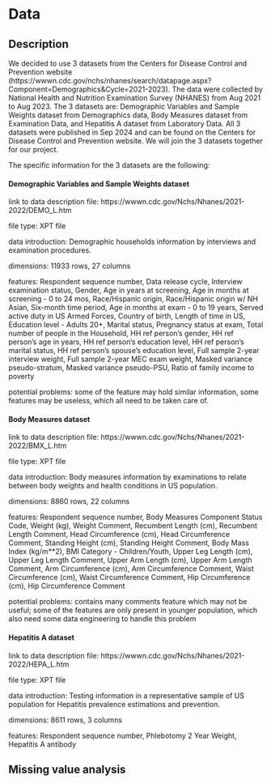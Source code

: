 # Data

## Description
We decided to use 3 datasets from the Centers for Disease Control and Prevention website (https://wwwn.cdc.gov/nchs/nhanes/search/datapage.aspx?Component=Demographics&Cycle=2021-2023). The data were collected by National Health and Nutrition Examination Survey (NHANES) from Aug 2021 to Aug 2023. The 3 datasets are: Demographic Variables and Sample Weights dataset from Demographics data, Body Measures dataset from Examination Data, and Hepatitis A dataset from Laboratory Data. All 3 datasets were published in Sep 2024 and can be found on the Centers for Disease Control and Prevention website. We will join the 3 datasets together for our project.

The specific information for the 3 datasets are the following:

#### Demographic Variables and Sample Weights dataset
link to data description file: https://wwwn.cdc.gov/Nchs/Nhanes/2021-2022/DEMO_L.htm

file type: XPT file

data introduction: Demographic households information by interviews and examination procedures.

dimensions: 11933 rows, 27 columns

features: Respondent sequence number, Data release cycle, Interview examination status, Gender, Age in years at screening, Age in months at screening - 0 to 24 mos, Race/Hispanic origin, Race/Hispanic origin w/ NH Asian, Six-month time period, Age in months at exam - 0 to 19 years, Served active duty in US Armed Forces, Country of birth, Length of time in US, Education level - Adults 20+, Marital status, Pregnancy status at exam, Total number of people in the Household, HH ref person’s gender, HH ref person’s age in years, HH ref person’s education level, HH ref person’s marital status, HH ref person’s spouse’s education level, Full sample 2-year interview weight, Full sample 2-year MEC exam weight, Masked variance pseudo-stratum, Masked variance pseudo-PSU, Ratio of family income to poverty

potential problems: some of the feature may hold similar information, some features may be useless, which all need to be taken care of.


#### Body Measures dataset
link to data description file: https://wwwn.cdc.gov/Nchs/Nhanes/2021-2022/BMX_L.htm

file type: XPT file

data introduction: Body measures information by examinations to relate between body weights and health conditions in US population.

dimensions: 8860 rows, 22 columns 

features: Respondent sequence number, Body Measures Component Status Code, Weight (kg), Weight Comment, Recumbent Length (cm), Recumbent Length Comment, Head Circumference (cm), Head Circumference Comment, Standing Height (cm), Standing Height Comment, Body Mass Index (kg/m**2), BMI Category - Children/Youth, Upper Leg Length (cm), Upper Leg Length Comment, Upper Arm Length (cm), Upper Arm Length Comment, Arm Circumference (cm), Arm Circumference Comment, Waist Circumference (cm), Waist Circumference Comment, Hip Circumference (cm), Hip Circumference Comment

potential problems: contains many comments feature which may not be useful; some of the features are only present in younger population, which also need some data engineering to handle this problem


#### Hepatitis A dataset
link to data description file: https://wwwn.cdc.gov/Nchs/Nhanes/2021-2022/HEPA_L.htm

file type: XPT file

data introduction: Testing information in a representative sample of US population for Hepatitis prevalence estimations and prevention.

dimensions: 8611 rows, 3 columns

features: Respondent sequence number, Phlebotomy 2 Year Weight, Hepatitis A antibody


## Missing value analysis
